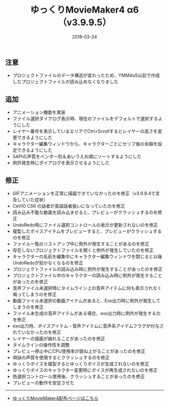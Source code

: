 ﻿---
title: ゆっくりMovieMaker4 α6 （v3.9.9.5）
date: 2018-03-24
tags: [YMM4,お知らせ]
---
## 注意
- プロジェクトファイルのデータ構造が変わったため、YMM4α5以前で作成したプロジェクトファイルが読み込めなくなりました
## 追加
- アニメーション機能を実装
- ファイル選択ダイアログ表示時、現在のファイルをデフォルトで選択するようにした
- レイヤー番号を表示しているエリアでCtrl+Scrollするとレイヤーの高さを変更できるようにした
- キャラクター編集ウィンドウから、キャラクターごとにセリフ後の余韻を設定できるようにした
- SAPIの声質をベンダー別＆あいうえお順にソートするようにした
- 例外発生時にダイアログを表示させるようにした
## 修正
- GIFアニメーションを正常に描画できていなかったのを修正（v3.9.9.4で言及していた症状）
- CeVIO CS6 の話者が英語話者扱いになっていたのを修正
- 読み込み不能な動画を読み込ませると、プレビューがクラッシュするのを修正
- UndoRedo時にファイル選択コントロールの表示が更新されないのを修正
- 複製したボイスアイテムをプレビューすると、プレビューがクラッシュするのを修正
- ファイル一覧のリストアップ中に例外が発生することがあるのを修正
- 存在しないプロジェクトファイルを開くと例外が発生していたのを修正
- キャラクターの名前を編集中にキャラクター編集ウィンドウを閉じると以後UndoRedoが効かなくなるのを修正
- プロジェクトファイルの読み込み時に例外が発生することがあったのを修正
- プロジェクトファイル中のキャラクターの読み込み時に例外が発生することがあったのを修正
- 音声ファイル未選択時にタイムライン上の音声アイテムに何も表示されなく鳴ってしまうのを修正
- 動画ファイル未選択の動画アイテムがあると、Exo出力時に例外が発生してしまうのを修正
- ファイル未生成の音声アイテムがある場合、exo出力時に例外が発生するのを修正
- exo出力時、ボイスアイテム・音声アイテムに音声系アイテムフラグが付与されていなかったのを修正
- レイヤーの描画が崩れることがあったのを修正
- タイムラインの操作性を調整
- プレビュー停止中にCPU使用率が跳ね上がることがあったのを修正
- 唄詠の声質を使用するとクラッシュするのを修正
- ゆっくりボイスを複製するとゆっくりボイスが生成されないのを修正
- ゆっくりボイスのキャラクター変更時にボイスが再生成されないのを修正
- 色選択コントロール使用後、クラッシュすることがあったのを修正
- プレビューの動作を安定させた

---

- [ゆっくりMovieMaker4配布ページはこちら](/ymm4/)